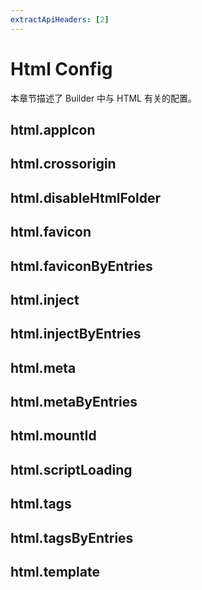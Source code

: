 ```yaml
---
extractApiHeaders: [2]
---
```


# Html Config


<BuilderRebrandTip />

本章节描述了 Builder 中与 HTML 有关的配置。

## html.appIcon


<AppIcon />

## html.crossorigin


<Crossorigin />

## html.disableHtmlFolder


<DisableHtmlFolder />

## html.favicon


<Favicon />

## html.faviconByEntries


<FaviconByEntries />

## html.inject


<Inject />

## html.injectByEntries


<InjectByEntries />

## html.meta


<Meta />

## html.metaByEntries


<MetaByEntries />

## html.mountId


<MountId />

## html.scriptLoading


<ScriptLoading />

## html.tags


<Tags />

## html.tagsByEntries


<TagsByEntries />

## html.template


<Template />

## html.templateByEntries


<TemplateByEntries />

## html.templateParameters


<TemplateParameters />

## html.templateParametersByEntries


<TemplateParametersByEntries />

## html.title


<Title />

## html.titleByEntries


<TitleByEntries />
